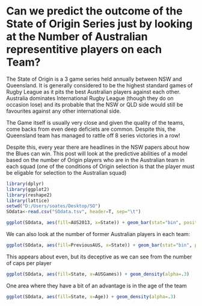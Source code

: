 Can we predict the outcome of the State of Origin Series just by looking at the Number of Australian representitive players on each Team?
========================================================

The State of Origin is a 3 game series held annually between NSW and Queensland. It is generally considered to be the highest standard games of Rugby League as it pits the best Australian players against each other. Australia dominates International Rugby League (though they do on occasion lose) and its probable that the NSW or QLD side would still be favourites against any other international side.

The Game itself is usually very close and given the quality of the teams, come backs from even deep deficiets are common. Despite this, the Queensland team has managed to rattle off 8 series victories in a row!

Despite this, every year there are headlines in the NSW papers about how the Blues can win. This post will look at the predictive abilities of a model based on the number of Origin players who are in the Australian team in each squad (one of the conditions of Origin selection is that the player must be eligable for selection to the Australian squad)

```r
library(dplyr)
library(ggplot2)
library(reshape2)
library(lattice)
setwd("D:/Users/soates/Desktop/SO")
SOdata<-read.csv("SOdata.tsv", header=T, sep="\t")
```



```r
ggplot(SOdata, aes(fill=AUS2013, x=State)) + geom_bar(stat="bin", position=position_dodge())
```

We can also look at the number of former Australian players in each team:

```r
ggplot(SOdata, aes(fill=PreviousAUS, x=State)) + geom_bar(stat="bin", position=position_dodge())
```

This appears about even, but its deceptive as we can see from the number of caps per player

```r
ggplot(SOdata, aes(fill=State, x=AUSGames)) + geom_density(alpha=.3)
```

One area where they have a bit of an advantage is in the age of the team

```r
ggplot(SOdata, aes(fill=State, x=Age)) + geom_density(alpha=.3)
```
